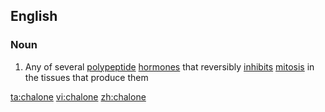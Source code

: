 ==English==

===Noun===
{{en-noun}}

#{{biochemistry}} Any of several [[polypeptide]] [[hormone]]s that reversibly [[inhibit]]s [[mitosis]] in the tissues that produce them

{{anagrams:en/acehlno}}
[[ta:chalone]]
[[vi:chalone]]
[[zh:chalone]]